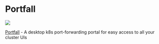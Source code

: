 
# Portfall

<p style={{"text-align": "center"}}>
   <img src="/img/showcase/portfall.webp"></img><br/>
</p>

[Portfall](https://github.com/rekon-oss/portfall) - A desktop k8s port-forwarding portal for easy access to all your cluster UIs

